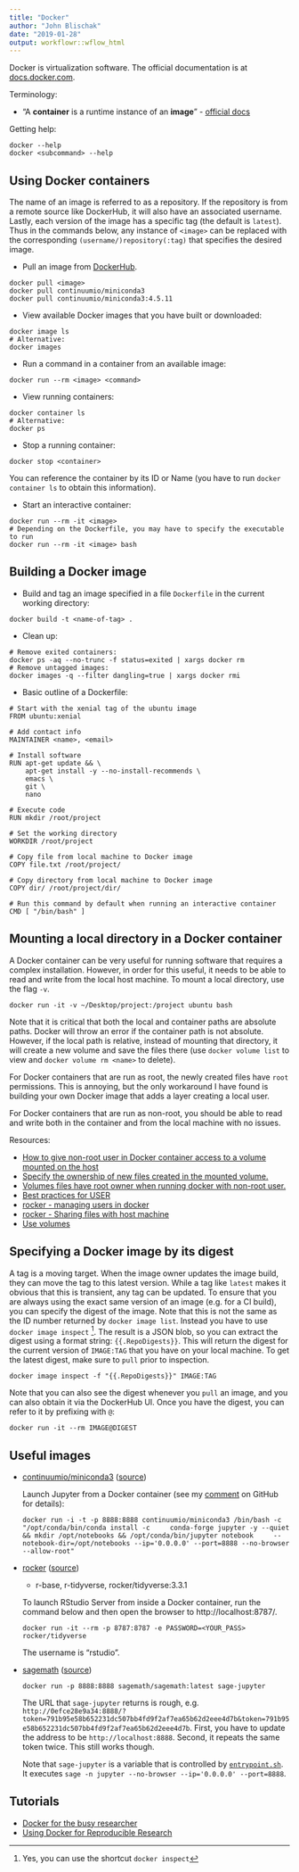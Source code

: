 ```yaml
---
title: "Docker"
author: "John Blischak"
date: "2019-01-28"
output: workflowr::wflow_html
---
```


Docker is virtualization software. The official documentation is at
[docs.docker.com](https://docs.docker.com/).

Terminology:

* "A **container** is a runtime instance of an **image**" -
[official docs](https://docs.docker.com/get-started/#images-and-containers)

Getting help:

```
docker --help
docker <subcommand> --help
```

## Using Docker containers

The name of an image is referred to as a repository. If the repository is from a
remote source like DockerHub, it will also have an associated username. Lastly,
each version of the image has a specific tag (the default is `latest`). Thus in
the commands below, any instance of `<image>` can be replaced with the
corresponding `(username/)repository(:tag)` that specifies the desired image.

* Pull an image from [DockerHub][].

[DockerHub]: https://hub.docker.com

```
docker pull <image>
docker pull continuumio/miniconda3
docker pull continuumio/miniconda3:4.5.11
```

* View available Docker images that you have built or downloaded:

```
docker image ls
# Alternative:
docker images
```

* Run a command in a container from an available image:

```
docker run --rm <image> <command>
```

* View running containers:

```
docker container ls
# Alternative:
docker ps
```

* Stop a running container:

```
docker stop <container>
```

You can reference the container by its ID or Name (you have to run `docker
container ls` to obtain this information).

* Start an interactive container:

```
docker run --rm -it <image>
# Depending on the Dockerfile, you may have to specify the executable to run
docker run --rm -it <image> bash
```

## Building a Docker image

* Build and tag an image specified in a file `Dockerfile` in the current working
directory:

```
docker build -t <name-of-tag> .
```

* Clean up:

```
# Remove exited containers:
docker ps -aq --no-trunc -f status=exited | xargs docker rm
# Remove untagged images:
docker images -q --filter dangling=true | xargs docker rmi
```

* Basic outline of a Dockerfile:

```
# Start with the xenial tag of the ubuntu image
FROM ubuntu:xenial

# Add contact info
MAINTAINER <name>, <email>

# Install software
RUN apt-get update && \
    apt-get install -y --no-install-recommends \
    emacs \
    git \
    nano

# Execute code
RUN mkdir /root/project

# Set the working directory
WORKDIR /root/project

# Copy file from local machine to Docker image
COPY file.txt /root/project/

# Copy directory from local machine to Docker image
COPY dir/ /root/project/dir/

# Run this command by default when running an interactive container
CMD [ "/bin/bash" ]
```

## Mounting a local directory in a Docker container

A Docker container can be very useful for running software that requires a complex installation. However, in order for this useful, it needs to be able to read and write from the local host machine. To mount a local directory, use the flag `-v`.

```
docker run -it -v ~/Desktop/project:/project ubuntu bash
```

Note that it is critical that both the local and container paths are absolute
paths. Docker will throw an error if the container path is not absolute.
However, if the local path is relative, instead of mounting that directory, it
will create a new volume and save the files there (use `docker volume list` to
view and `docker volume rm <name>` to delete).

For Docker containers that are run as root, the newly created files have `root`
permissions. This is annoying, but the only workaround I have found is building
your own Docker image that adds a layer creating a local user.

For Docker containers that are run as non-root, you should be able to read and
write both in the container and from the local machine with no issues.

Resources:

* [How to give non-root user in Docker container access to a volume mounted on the host](https://stackoverflow.com/questions/39397548/how-to-give-non-root-user-in-docker-container-access-to-a-volume-mounted-on-the)
* [Specify the ownership of new files created in the mounted volume.](https://github.com/moby/moby/issues/2372)
* [Volumes files have root owner when running docker with non-root user.](https://github.com/moby/moby/issues/3124)
* [Best practices for USER](https://docs.docker.com/develop/develop-images/dockerfile_best-practices/#user)
* [rocker - managing users in docker](https://github.com/rocker-org/rocker/wiki/managing-users-in-docker)
* [rocker - Sharing files with host machine](https://github.com/rocker-org/rocker/wiki/Sharing-files-with-host-machine)
* [Use volumes](https://docs.docker.com/storage/volumes/)

## Specifying a Docker image by its digest

A tag is a moving target. When the image owner updates the image build, they can
move the tag to this latest version. While a tag like `latest` makes it obvious
that this is transient, any tag can be updated. To ensure that you are always
using the exact same version of an image (e.g. for a CI build), you can specify
the digest of the image. Note that this is not the same as the ID number
returned by `docker image list`. Instead you have to use `docker image inspect`
^[Yes, you can use the shortcut `docker inspect`]. The result is a JSON blob, so
you can extract the digest using a format string: `{{.RepoDigests}}`. This will
return the digest for the current version of `IMAGE:TAG` that you have on your
local machine. To get the latest digest, make sure to `pull` prior to
inspection.

```
docker image inspect -f "{{.RepoDigests}}" IMAGE:TAG
```

Note that you can also see the digest whenever you `pull` an image, and you can
also obtain it via the DockerHub UI. Once you have the digest, you can refer to
it by prefixing with `@`:

```
docker run -it --rm IMAGE@DIGEST
```

## Useful images

* [continuumio/miniconda3](https://hub.docker.com/r/continuumio/miniconda3)
([source](https://github.com/ContinuumIO/docker-images))

    Launch Jupyter from a Docker container (see my
    [comment](https://github.com/ContinuumIO/docker-images/issues/85#issuecomment-437152550)
    on GitHub for details):

    ```
    docker run -i -t -p 8888:8888 continuumio/miniconda3 /bin/bash -c "/opt/conda/bin/conda install -c     conda-forge jupyter -y --quiet && mkdir /opt/notebooks && /opt/conda/bin/jupyter notebook     --notebook-dir=/opt/notebooks --ip='0.0.0.0' --port=8888 --no-browser --allow-root"
    ```

* [rocker](https://hub.docker.com/u/rocker)
([source](https://github.com/rocker-org/rocker))
    * r-base, r-tidyverse, rocker/tidyverse:3.3.1

    To launch RStudio Server from inside a Docker container, run the command below
    and then open the browser to http://localhost:8787/.

    ```
    docker run -it --rm -p 8787:8787 -e PASSWORD=<YOUR_PASS> rocker/tidyverse
    ```

    The username is "rstudio".

* [sagemath](https://hub.docker.com/r/sagemath/sagemath/)
([source](https://github.com/sagemath/sage/blob/master/docker/Dockerfile))

    ```
    docker run -p 8888:8888 sagemath/sagemath:latest sage-jupyter
    ```

    The URL that `sage-jupyter` returns is rough, e.g.
    `http://0efce28e9a34:8888/?token=791b95e58b652231dc507bb4fd9f2af7ea65b62d2eee4d7b&token=791b95e58b652231dc507bb4fd9f2af7ea65b62d2eee4d7b`.
    First, you have to update the address to be `http://localhost:8888`. Second, it
    repeats the same token twice. This still works though.

    Note that `sage-jupyter` is a variable that is controlled by
    [`entrypoint.sh`](https://github.com/sagemath/sage/blob/master/docker/entrypoint.sh).
    It executes `sage -n jupyter --no-browser --ip='0.0.0.0' --port=8888`.

## Tutorials

* [Docker for the busy researcher](http://erick.matsen.org/2018/04/19/docker.html)
* [Using Docker for Reproducible Research](http://tiffanytimbers.com/Using-docker-for-reproducible-research/)
